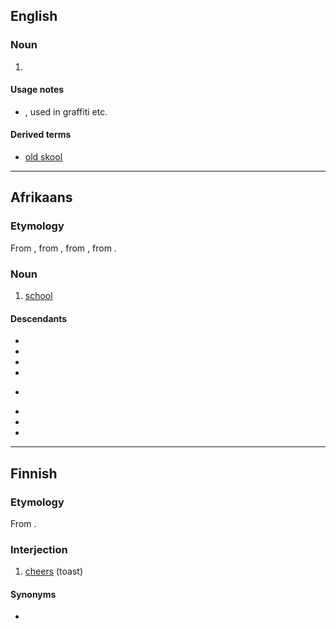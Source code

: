 ==English==

===Noun===
{{en-noun}}

# {{misspelling of|en|school}}

====Usage notes====
* {{w|Sensational spelling}}, used in graffiti etc.

====Derived terms====
* [[old skool]]

----

==Afrikaans==

===Etymology===
From {{inh|af|nl|school}}, from {{inh|af|dum|schôle}}, from {{der|af|la|schola}}, from {{der|af|grc|σχολή}}.

===Noun===
{{af-noun|skole}}

# [[school]]

====Descendants====
* {{desc|nd|isikolo|bor=1}}
* {{desc|bor=1|ngh|skool}}
* {{desc|st|sekolo|bor=1}}
* {{desc|nr|isikolo|bor=1}}
* {{desc|sn|chikoro|bor=1}} {{q|through a Nguni intermediate}}
* {{desc|ts|xikolo|bor=1}}
* {{desc|xh|isikolo|bor=1}}
* {{desc|zu|isikole|bor=1}}

----

==Finnish==

===Etymology===
From {{bor|fi|sv|skål}}.

===Interjection===
{{head|fi|interjection|head=skool!}}

# [[cheers]] (toast)

====Synonyms====
* {{l|fi|kippis}}